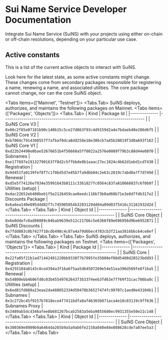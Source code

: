 
# Sui Name Service Developer Documentation

Integrate Sui Name Service (SuiNS) with your projects using either on-chain or off-chain resolutions, depending on your particular use case.

## Active constants

This is a list of the current active objects to interact with SuiNS. 

<Callout type="info" emoji="ℹ️">
  Look here for the latest state, as some active constants might change.
  These changes come from secondary packages responsible for registering a name, renewing a name, and associated utilities.
  The core package cannot change, nor can the core SuiNS object.
</Callout>
 
<Tabs items={['Mainnet', 'Testnet']}>
    <Tabs.Tab>
      SuiNS deploys, authorizes, and maintains the following packages on Mainnet.
        <Tabs items={['Packages', 'Objects']}>
            <Tabs.Tab>
| Kind  	| Package Id                                                            	|
|--------------	|----------------------------------------------------------------------	|
| SuiNS Core V3 | `0x00c2f85e07181b90c140b15c5ce27d863f93c4d9159d2a4e7bdaeb40e286d6f5` |
| SuiNS Core V2     	| `0xb7004c7914308557f7afbaf0dca8dd258e18e306cb7a45b28019f3d0a693f162`                                        	|
| SuiNS Core V1 | `0xd22b24490e0bae52676651b4f56660a5ff8022a2576e0089f79b3c88d44e08f0` |
| Subnames | `0xe177697e191327901637f8d2c5ffbbde8b1aaac27ec1024c4b62d1ebd1cd7430` |
| Registration | `0x9d451fa0139fef8f7c1f0bd5d7e45b7fa9dbb84c2e63c2819c7abd0a7f7d749d` |
| Renewal | `0xd5e5f74126e7934e35991643b0111c3361827fc0564c83fa810668837c6f0b0f` |
| Utilities (setup) | `0xdac22652eb400beb1f5e2126459cae8eedc116b73b8ad60b71e3e8d7fdb317e2` |
| Discounts Package | `0x6a6ea140e095ddd82f7c745905054b3203129dd04a09d0375416c31161932d2d` |
            </Tabs.Tab>
                        <Tabs.Tab>
| Kind  	| Object Id                                                            	|
|--------------	|----------------------------------------------------------------------	|
| SuiNS Core Object 	| `0x6e0ddefc0ad98889c04bab9639e512c21766c5e6366f89e696956d9be6952871` 	|
| SuiNS Discounts 	| `0x7fdd883c0b7427f18cdb498c4c87a4a79d6bec4783cb3f21aa3816bbc64ce8ef` 	|
            </Tabs.Tab>
        </Tabs>
    </Tabs.Tab>
    <Tabs.Tab>
      SuiNS deploys, authorizes, and maintains the following packages on Testnet.
        <Tabs items={['Packages', 'Objects']}>
            <Tabs.Tab>
| Kind  	| Package Id                                                            	|
|--------------	|----------------------------------------------------------------------	|
| SuiNS Core | `0x22fa05f21b1ad71442491220bb9338f7b7095fe35000ef88d5400d28523bdd93` |
| Registration | `0x4255184a0143c0ce4394a3f16a6f5aa5d64507269e54e51ea396d569fe8f1ba5` |
| Renewal | `0x54800ebb4606fd0c03b4554976264373b3374eeb3fd63e7ff69f31cac786ba8c` |
| Utilities (setup) | `0x6ed81fd808a23eae2da488052334d50478b36527474fc99707c1aed0e43104b1` |
| Subnames | `0x3c272bc45f9157b7818ece4f7411bdfa8af46303b071aca4e18c03119c9ff636` |
| Subnames Proxy | `0x3489ab5dcd346afee8b681267bcab2583a5eba9855680ec9931355e50e21c148` |
            </Tabs.Tab>
                        <Tabs.Tab>
| Kind  	| Object Id                                                            	|
|--------------	|----------------------------------------------------------------------	|
| SuiNS Core Object 	| `0x300369e8909b9a6464da265b9a5a9ab6fe2158a040e84e808628cde7a07ee5a3` 	|
            </Tabs.Tab>
        </Tabs>
    </Tabs.Tab>
</Tabs>
